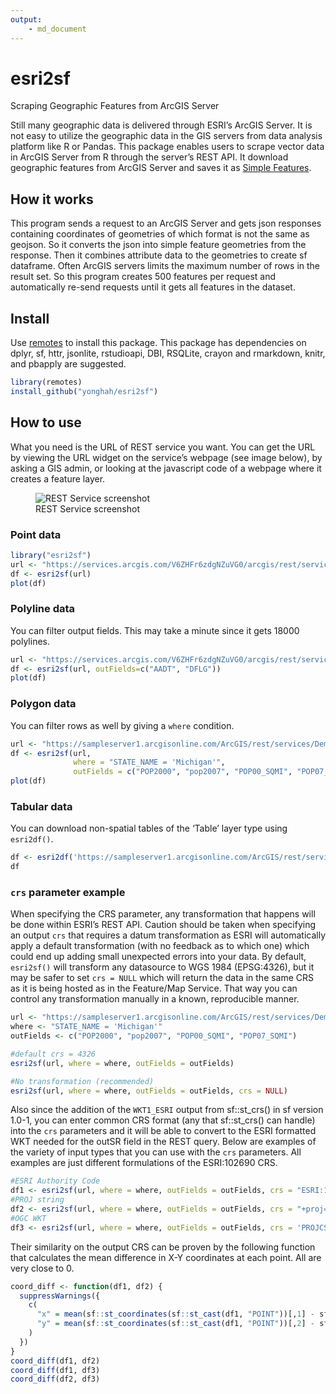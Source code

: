 ```yaml
---
output: 
    - md_document
---
```


# esri2sf
Scraping Geographic Features from ArcGIS Server

Still many geographic data is delivered through ESRI's ArcGIS Server. 
It is not easy to utilize the geographic data in the GIS servers from data analysis platform like R or Pandas. 
This package enables users to scrape vector data in ArcGIS Server from R through the server's REST API. 
It download geographic features from ArcGIS Server and saves it as [Simple Features](https://cran.r-project.org/web/packages/sf/vignettes/sf1.html). 


## How it works

This program sends a request to an ArcGIS Server and gets json responses containing coordinates of geometries 
of which format is not the same as geojson. So it converts the json into simple feature geometries from the response. 
Then it combines attribute data to the geometries to create sf dataframe. 
Often ArcGIS servers limits the maximum number of rows in the result set. So this program 
creates 500 features per request and automatically re-send requests until it gets all features in the dataset. 

## Install

Use [remotes](https://cran.r-project.org/web/packages/remotes/index.html) to install this package. This package has dependencies on dplyr, sf, httr, jsonlite, rstudioapi, DBI, RSQLite, crayon and rmarkdown, knitr, and pbapply are suggested.

```R
library(remotes)
install_github("yonghah/esri2sf")
```

## How to use

What you need is the URL of REST service you want. You can get the URL by viewing the URL widget on the service's webpage (see image below), 
by asking a GIS admin, or looking at the javascript code of a webpage where it creates a feature layer.

![REST Service screenshot](inst/www/images/rest-service-ss.png)

### Point data

```R
library("esri2sf")
url <- "https://services.arcgis.com/V6ZHFr6zdgNZuVG0/arcgis/rest/services/Landscape_Trees/FeatureServer/0"
df <- esri2sf(url)
plot(df)
```
<!-- ![point plot](https://user-images.githubusercontent.com/3218468/29668766-544723a2-88af-11e7-8852-e8f7d21ffd5b.png) -->


### Polyline data

You can filter output fields. This may take a minute since it gets 18000 polylines. 

```R
url <- "https://services.arcgis.com/V6ZHFr6zdgNZuVG0/arcgis/rest/services/Florida_Annual_Average_Daily_Traffic/FeatureServer/0"
df <- esri2sf(url, outFields=c("AADT", "DFLG"))
plot(df)
```
<!-- ![line plot](https://user-images.githubusercontent.com/3218468/29668781-5dc1f4de-88af-11e7-8680-4d2ad648e04f.png) -->

### Polygon data

You can filter rows as well by giving a `where` condition.

```R
url <- "https://sampleserver1.arcgisonline.com/ArcGIS/rest/services/Demographics/ESRI_Census_USA/MapServer/3"
df <- esri2sf(url, 
              where = "STATE_NAME = 'Michigan'", 
              outFields = c("POP2000", "pop2007", "POP00_SQMI", "POP07_SQMI"))
plot(df)
```

<!-- ![polygon plot](https://user-images.githubusercontent.com/3218468/29668791-63e66976-88af-11e7-9f6c-5d95bac4a69e.png) -->


### Tabular data

You can download non-spatial tables of the 'Table' layer type using `esri2df()`.

```r
df <- esri2df('https://sampleserver1.arcgisonline.com/ArcGIS/rest/services/WaterTemplate/WaterDistributionInventoryReport/MapServer/5', objectIds = paste(1:50, collapse = ","))
df
```


### `crs` parameter example

When specifying the CRS parameter, any transformation that happens will be done within ESRI's REST API. Caution should be taken when specifying an output `crs` that requires a datum transformation as ESRI will automatically apply a default transformation (with no feedback as to which one) which could end up adding small unexpected errors into your data. By default, `esri2sf()` will transform any datasource to WGS 1984 (EPSG:4326), but it may be safer to set `crs = NULL` which will return the data in the same CRS as it is being hosted as in the Feature/Map Service. That way you can control any transformation manually in a known, reproducible manner. 

```r
url <- "https://sampleserver1.arcgisonline.com/ArcGIS/rest/services/Demographics/ESRI_Census_USA/MapServer/3"
where <- "STATE_NAME = 'Michigan'"
outFields <- c("POP2000", "pop2007", "POP00_SQMI", "POP07_SQMI")

#default crs = 4326
esri2sf(url, where = where, outFields = outFields) 

#No transformation (recommended)
esri2sf(url, where = where, outFields = outFields, crs = NULL)
```


Also since the addition of the `WKT1_ESRI` output from sf::st_crs() in sf version 1.0-1, you can enter common CRS format (any that sf::st_crs() can handle) into the `crs` parameters and it will be able to convert to the ESRI formatted WKT needed for the outSR field in the REST query. Below are examples of the variety of input types that you can use with the `crs` parameters. All examples are just different formulations of the ESRI:102690 CRS.

```r
#ESRI Authority Code
df1 <- esri2sf(url, where = where, outFields = outFields, crs = "ESRI:102690")
#PROJ string
df2 <- esri2sf(url, where = where, outFields = outFields, crs = "+proj=lcc +lat_1=42.1 +lat_2=43.66666666666666 +lat_0=41.5 +lon_0=-84.36666666666666 +x_0=4000000 +y_0=0 +datum=NAD83 +units=us-ft +no_defs")
#OGC WKT
df3 <- esri2sf(url, where = where, outFields = outFields, crs = 'PROJCS["NAD_1983_StatePlane_Michigan_South_FIPS_2113_Feet",GEOGCS["GCS_North_American_1983",DATUM["North_American_Datum_1983",SPHEROID["GRS_1980",6378137,298.257222101]],PRIMEM["Greenwich",0],UNIT["Degree",0.017453292519943295]],PROJECTION["Lambert_Conformal_Conic_2SP"],PARAMETER["False_Easting",13123333.33333333],PARAMETER["False_Northing",0],PARAMETER["Central_Meridian",-84.36666666666666],PARAMETER["Standard_Parallel_1",42.1],PARAMETER["Standard_Parallel_2",43.66666666666666],PARAMETER["Latitude_Of_Origin",41.5],UNIT["Foot_US",0.30480060960121924],AUTHORITY["EPSG","102690"]]')
```

Their similarity on the output CRS can be proven by the following function that calculates the mean difference in X-Y coordinates at each point. All are very close to 0.
```r
coord_diff <- function(df1, df2) {
  suppressWarnings({
    c(
      "x" = mean(sf::st_coordinates(sf::st_cast(df1, "POINT"))[,1] - sf::st_coordinates(sf::st_cast(df2, "POINT"))[,1]),
      "y" = mean(sf::st_coordinates(sf::st_cast(df1, "POINT"))[,2] - sf::st_coordinates(sf::st_cast(df2, "POINT"))[,2])
    )
  })
}
coord_diff(df1, df2)
coord_diff(df1, df3)
coord_diff(df2, df3)

```


